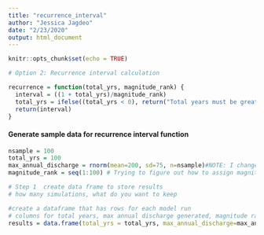 ```yaml
---
title: "recurrence_interval"
author: "Jessica Jagdeo"
date: "2/23/2020"
output: html_document
---
```


```r
knitr::opts_chunk$set(echo = TRUE)
```


```r

# Option 2: Recurrence interval calculation

recurrence = function(total_yrs, magnitude_rank) {
  interval = ((1 + total_yrs)/magnitude_rank)
  total_yrs = ifelse((total_yrs < 0), return("Total years must be greater than zero"))
  return(interval)
}

```

#### Generate sample data for recurrence interval function
```r

nsample = 100
total_yrs = 100
max_annual_discharge = rnorm(mean=200, sd=75, n=nsample)#NOTE: I changed sd to be higher, thought it might make more interesting sample data
magnitude_rank = seq(1:100) # Trying to figure out how to assign magnitude rank based on generated max annual discharge

# Step 1  create data frame to store results 
# how many simulations, what do you want to keep

#create a dataframe that has rows for each model run
# columns for total years, max annual discharge generated, magnitude rank, and recurrence interval
results = data.frame(total_yrs = total_yrs, max_annual_discharge=max_annual_discharge, magnitude_rank = magnitude_rank, interval=NA)


```

